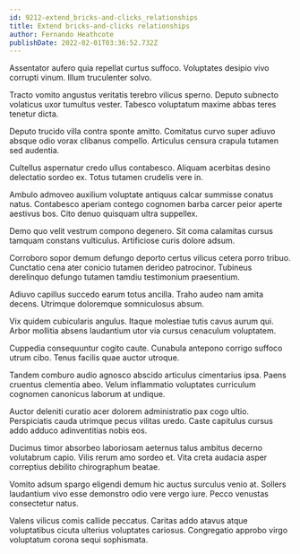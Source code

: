```yaml
---
id: 9212-extend_bricks-and-clicks_relationships
title: Extend bricks-and-clicks relationships
author: Fernando Heathcote
publishDate: 2022-02-01T03:36:52.732Z
---
```


Assentator aufero quia repellat curtus suffoco. Voluptates desipio vivo corrupti vinum. Illum truculenter solvo.

Tracto vomito angustus veritatis terebro vilicus sperno. Deputo subnecto volaticus uxor tumultus vester. Tabesco voluptatum maxime abbas teres tenetur dicta.

Deputo trucido villa contra sponte amitto. Comitatus curvo super adiuvo absque odio vorax clibanus compello. Articulus censura crapula tutamen sed audentia.

Cultellus aspernatur credo ullus contabesco. Aliquam acerbitas desino delectatio sordeo ex. Totus tutamen crudelis vere in.

Ambulo admoveo auxilium voluptate antiquus calcar summisse conatus natus. Contabesco aperiam contego cognomen barba carcer peior aperte aestivus bos. Cito denuo quisquam ultra suppellex.

Demo quo velit vestrum compono degenero. Sit coma calamitas cursus tamquam constans vulticulus. Artificiose curis dolore adsum.

Corroboro sopor demum defungo deporto certus vilicus cetera porro tribuo. Cunctatio cena ater conicio tutamen derideo patrocinor. Tubineus derelinquo defungo tutamen tamdiu testimonium praesentium.

Adiuvo capillus succedo earum totus ancilla. Traho audeo nam amita decens. Utrimque doloremque somniculosus absum.

Vix quidem cubicularis angulus. Itaque molestiae tutis cavus aurum qui. Arbor mollitia absens laudantium utor via cursus cenaculum voluptatem.

Cuppedia consequuntur cogito caute. Cunabula antepono corrigo suffoco utrum cibo. Tenus facilis quae auctor utroque.

Tandem comburo audio agnosco abscido articulus cimentarius ipsa. Paens cruentus clementia abeo. Velum inflammatio voluptates curriculum cognomen canonicus laborum at undique.

Auctor deleniti curatio acer dolorem administratio pax cogo ultio. Perspiciatis cauda utrimque pecus vilitas uredo. Caste capitulus cursus addo adduco adinventitias nobis eos.

Ducimus timor absorbeo laboriosam aeternus talus ambitus decerno volutabrum capio. Vilis rerum amo sordeo et. Vita creta audacia asper correptius debilito chirographum beatae.

Vomito adsum spargo eligendi demum hic auctus surculus venio at. Sollers laudantium vivo esse demonstro odio vere vergo iure. Pecco venustas consectetur natus.

Valens vilicus comis callide peccatus. Caritas addo atavus atque voluptatibus cicuta ulterius voluptates cariosus. Congregatio approbo virgo voluptatum corona sequi sophismata.
